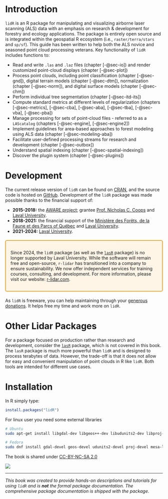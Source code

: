 # Introduction

`lidR` is an R package for manipulating and visualizing airborne laser scanning (ALS) data with an emphasis on research & development for forestry and ecology applications. The package is entirely open source and is integrated within the geospatial R ecosystem (i.e., `raster/terra/stars` and `sp/sf`). This guide has been written to help both the ALS novice and seasoned point cloud processing veterans. Key functionality of `lidR` includes functions to:

-   Read and write `.las` and `.laz` files (chapter [-@sec-io]) and render customized point-cloud displays (chapter [-@sec-plot])
-   Process point clouds, including point classification (chapter [-@sec-gnd]), digital terrain models (chapter [-@sec-dtm]), normalization (chapter [-@sec-norm]), and digital surface models (chapter [-@sec-chm])
-   Perform individual tree segmentation (chapter [-@sec-itd-its])
-   Compute standard metrics at different levels of regularization (chapters [-@sec-metrics], [-@sec-cba], [-@sec-aba], [-@sec-tba], [-@sec-vba], [-@sec-pba])
-   Manage processing for sets of point-cloud files - referred to as a `LAScatalog` (chapters [-@sec-engine], [-@sec-engine2])
-   Implement guidelines for area-based approaches to forest modeling using ALS data (chapter [-@sec-modeling-aba])
-   Facilitate user-defined processing streams for research and development (chapter [-@sec-outbox])
-   Understand spatial indexing (chapter [-@sec-spatial-indexing])
-   Discover the plugin system (chapter [-@sec-plugins])

# Development

The current release version of `lidR` can be found on [CRAN](https://cran.r-project.org/web/packages/lidR/), and the source code is hosted on [GitHub](https://github.com/r-lidar/lidR). Development of the `lidR` package was made possible thanks to the financial support of:

-   **2015-2018:** the [AWARE project](https://aware.forestry.ubc.ca/); grantee [Prof. Nicholas C. Coops](https://profiles.forestry.ubc.ca/person/nicholas-coops/) and [Laval University](https://www.ulaval.ca/en).
-   **2018-2021:** the financial support of the [Ministère des Forêts, de la Faune et des Parcs of Québec](https://mffp.gouv.qc.ca/) and [Laval University](https://www.ulaval.ca/en).
-   **2021-2024:** [Laval University](https://www.ulaval.ca/en).

::: {style="border: 2px solid #f39c12; background-color: #fef5e7; padding: 15px; margin: 20px 0; border-radius: 5px;"}
Since 2024, the `lidR` package (as well as the [`lasR`](https://github.com/r-lidar/lasR) package) is no longer supported by Laval University. While the software will remain free and open-source, `r-lidar` has transitioned into a company to ensure sustainability. We now offer independent services for training courses, consulting, and development. For more information, please visit our website: [r-lidar.com](https://www.r-lidar.com/).
:::

As `lidR` is freeware, you can help maintaining through your [generous donations](https://github.com/sponsors/Jean-Romain). It helps free my time and work more on `lidR`.

# Other Lidar Packages

For a package focused on production rather than research and development, consider the [`lasR`](https://github.com/r-lidar/lasR) package, which is not covered in this book. The `lasR` package is much more powerful than `lidR` and is designed to process terabytes of data. However, the trade-off is that it does not allow for easy and convenient manipulation of point clouds in R like `lidR`. Both tools are intended for different use cases.

# Installation

In R simply type:

``` r
install.packages("lidR")
```

For linux user you need some external libraries

``` bash
# Ubuntu
sudo apt-get install libgdal-dev libgeos++-dev libudunits2-dev libproj-dev libx11-dev libgl1-mesa-dev libglu1-mesa-dev libfreetype6-dev libxt-dev libfftw3-dev

# Fedora
sudo dnf install gdal-devel geos-devel udunits2-devel proj-devel mesa-libGL-devel mesa-libGLU-devel freetype-devel libjpeg-turbo-devel
```

The book is shared under [CC-BY-NC-SA 2.0](https://creativecommons.org/licenses/by-nc-sa/2.0/)

[![](images/by-nc-sa.png)](https://creativecommons.org/licenses/by-nc-sa/2.0/)

------------------------------------------------------------------------

*This book was created to provide hands-on descriptions and tutorials for using `lidR` and is **not** the formal package documentation. The comprehensive package documentation is shipped with the package.*
